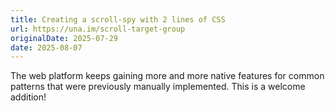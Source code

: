 ```yaml
---
title: Creating a scroll-spy with 2 lines of CSS
url: https://una.im/scroll-target-group
originalDate: 2025-07-29
date: 2025-08-07
---
```


The web platform keeps gaining more and more native features for common patterns
that were previously manually implemented. This is a welcome addition!
